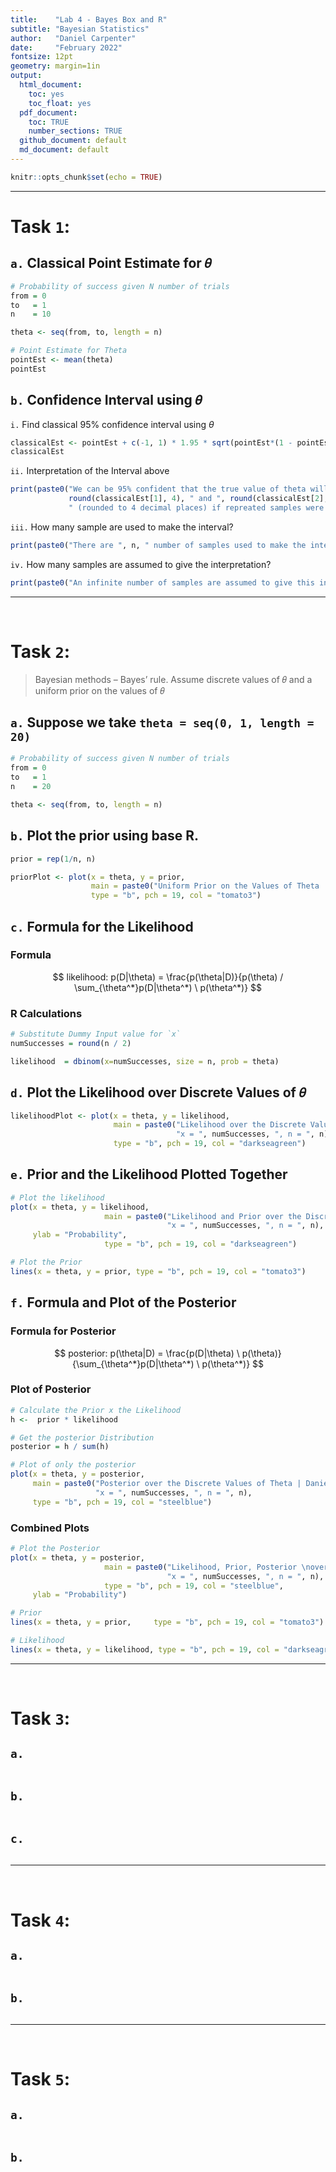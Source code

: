 ```yaml
---
title:    "Lab 4 - Bayes Box and R"
subtitle: "Bayesian Statistics"
author:   "Daniel Carpenter"
date:     "February 2022"
fontsize: 12pt
geometry: margin=1in
output:
  html_document:
    toc: yes
    toc_float: yes
  pdf_document: 
    toc: TRUE
    number_sections: TRUE
  github_document: default
  md_document: default
---
```


```r
knitr::opts_chunk$set(echo = TRUE)
```

---

# Task `1`: 

## `a.` Classical Point Estimate for 𝜃
```r
# Probability of success given N number of trials
from = 0
to   = 1
n    = 10

theta <- seq(from, to, length = n)

# Point Estimate for Theta
pointEst <- mean(theta)
pointEst
```

## `b.` Confidence Interval using 𝜃

`i.` Find classical 95% confidence interval using $\theta$
```r
classicalEst <- pointEst + c(-1, 1) * 1.95 * sqrt(pointEst*(1 - pointEst) / n)
classicalEst
```


`ii.` Interpretation of the Interval above
```r
print(paste0("We can be 95% confident that the true value of theta will be between ",
             round(classicalEst[1], 4), " and ", round(classicalEst[2], 4), 
             " (rounded to 4 decimal places) if repreated samples were taken."))
```

`iii.` How many sample are used to make the interval?
```r
print(paste0("There are ", n, " number of samples used to make the interval."))
```

`iv.` How many samples are assumed to give the interpretation?
```r
print(paste0("An infinite number of samples are assumed to give this interpretation"))
```

---

<br>

# Task `2`: 
> Bayesian methods – Bayes’ rule. Assume discrete values of 𝜃 and a uniform prior on the values of 𝜃

## `a.` Suppose we take `theta = seq(0, 1, length = 20)`
```r
# Probability of success given N number of trials
from = 0
to   = 1
n    = 20

theta <- seq(from, to, length = n)
```

## `b.` Plot the prior using base R.
```r
prior = rep(1/n, n)

priorPlot <- plot(x = theta, y = prior, 
                  main = paste0("Uniform Prior on the Values of Theta | Daniel Carpenter\n n = ", n),
                  type = "b", pch = 19, col = "tomato3")
```

## `c.` Formula for the Likelihood

### Formula
$$
likelihood: p(D|\theta) = \frac{p(\theta|D)}{p(\theta) / \sum_{\theta^*}p(D|\theta^*) \ p(\theta^*)}
$$

### R Calculations
```r
# Substitute Dummy Input value for `x`
numSuccesses = round(n / 2)

likelihood  = dbinom(x=numSuccesses, size = n, prob = theta)
```

## `d.` Plot the Likelihood over Discrete Values of 𝜃
```r
likelihoodPlot <- plot(x = theta, y = likelihood, 
                       main = paste0("Likelihood over the Discrete Values of Theta | Daniel Carpenter\n",
                                     "x = ", numSuccesses, ", n = ", n),
                       type = "b", pch = 19, col = "darkseagreen")
```

## `e.` Prior and the Likelihood Plotted Together
```r
# Plot the likelihood
plot(x = theta, y = likelihood, 
                     main = paste0("Likelihood and Prior over the Discrete Values of Theta | Daniel Carpenter\n",
                                   "x = ", numSuccesses, ", n = ", n),
     ylab = "Probability",
                     type = "b", pch = 19, col = "darkseagreen")

# Plot the Prior
lines(x = theta, y = prior, type = "b", pch = 19, col = "tomato3")
```

## `f.` Formula and Plot of the Posterior

### Formula for Posterior
$$
posterior: p(\theta|D) = \frac{p(D|\theta) \ p(\theta)}{\sum_{\theta^*}p(D|\theta^*) \ p(\theta^*)}
$$

### Plot of Posterior
```r
# Calculate the Prior x the Likelihood
h <-  prior * likelihood

# Get the posterior Distribution
posterior = h / sum(h)

# Plot of only the posterior
plot(x = theta, y = posterior,
     main = paste0("Posterior over the Discrete Values of Theta | Daniel Carpenter\n",
                   "x = ", numSuccesses, ", n = ", n),
     type = "b", pch = 19, col = "steelblue")
```


### Combined Plots
```r
# Plot the Posterior
plot(x = theta, y = posterior, 
                     main = paste0("Likelihood, Prior, Posterior \nover the Discrete Values of Theta | Daniel Carpenter\n",
                                   "x = ", numSuccesses, ", n = ", n),
                     type = "b", pch = 19, col = "steelblue",
     ylab = "Probability")

# Prior
lines(x = theta, y = prior,     type = "b", pch = 19, col = "tomato3")

# Likelihood
lines(x = theta, y = likelihood, type = "b", pch = 19, col = "darkseagreen")

```


---

<br>

# Task `3`: 

## `a.`
```r
```

## `b.`
```r
```

## `c.`
```r
```


---

<br>

# Task `4`: 

## `a.`
```r
```

## `b.`
```r
```


---

<br>

# Task `5`: 

## `a.`
```r
```

## `b.`
```r
```

